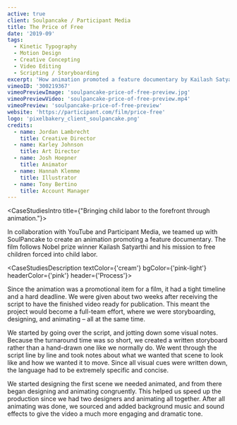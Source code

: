 ```yaml
---
active: true
client: Soulpancake / Participant Media
title: The Price of Free
date: '2019-09'
tags:
  - Kinetic Typography
  - Motion Design
  - Creative Concepting
  - Video Editing
  - Scripting / Storyboarding
excerpt: 'How animation promoted a feature documentary by Kailash Satyarthi to free children forced into child labor.'
vimeoID: '300219367'
vimeoPreviewImage: 'soulpancake-price-of-free-preview.jpg'
vimeoPreviewVideo: 'soulpancake-price-of-free-preview.mp4'
vimeoPreview: 'soulpancake-price-of-free-preview'
website: 'https://participant.com/film/price-free'
logo: 'pixelbakery_client_soulpancake.png'
credits:
  - name: Jordan Lambrecht
    title: Creative Director
  - name: Karley Johnson
    title: Art Director
  - name: Josh Hoepner
    title: Animator
  - name: Hannah Klemme
    title: Illustrator
  - name: Tony Bertino
    title: Account Manager
---
```


<CaseStudiesIntro title={"Bringing child labor to the forefront through animation."}>

In collaboration with YouTube and Participant Media, we teamed up with SoulPancake to create an animation promoting a feature documentary. The film follows Nobel prize winner Kailash Satyarthi and his mission to free children forced into child labor.

</CaseStudiesIntro>

<CaseStudiesTags />

<CaseStudiesDescription textColor={'cream'} bgColor={'pink-light'} headerColor={'pink'} header={'Process'}>

Since the animation was a promotional item for a film, it had a tight timeline and a hard deadline. We were given about two weeks after receiving the script to have the finished video ready for publication. This meant the project would become a full-team effort, where we were storyboarding, designing, and animating – all at the same time.

We started by going over the script, and jotting down some visual notes. Because the turnaround time was so short, we created a written storyboard rather than a hand-drawn one like we normally do. We went through the script line by line and took notes about what we wanted that scene to look like and how we wanted it to move. Since all visual cues were written down, the language had to be extremely specific and concise.

We started designing the first scene we needed animated, and from there began designing and animating congruently. This helped us speed up the production since we had two designers and animating all together. After all animating was done, we sourced and added background music and sound effects to give the video a much more engaging and dramatic tone.

</CaseStudiesDescription>
